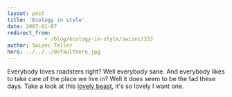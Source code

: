 ```yaml
---
layout: post
title: 'Ecology in style'
date: 2007-01-07
redirect_from: 
            - /blog/ecology-in-style/swizec/333
author: Swizec Teller
hero: ../../../defaultHero.jpg
---
```

Everybody loves roadsters right? Well everybody sane. And everybody likes to take care of the place we live in? Well it does seem to be the fad these days. Take a look at this [lovely beast](http://www.teslamotors.com/styling/body.php), it's so lovely I want one.